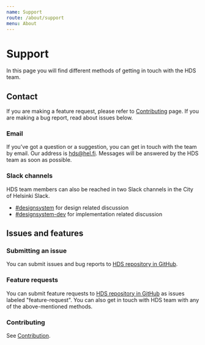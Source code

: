 ```yaml
---
name: Support
route: /about/support
menu: About
---
```



# Support

<LargeParagraph>
    In this page you will find different methods of getting in touch with the HDS team.
</LargeParagraph>

## Contact

If you are making a feature request, please refer to [Contributing](/contributing) page. If you are making a bug report, read about issues below.

### Email
If you’ve got a question or a suggestion, you can get in touch with the team by email. Our address is hds@hel.fi. Messages will be answered by the HDS team as soon as possible.

### Slack channels
HDS team members can also be reached in two Slack channels in the City of Helsinki Slack.
- [#designsystem](https://helsinkicity.slack.com/archives/CHCV3KTHA) for design related discussion
- [#designsystem-dev](https://helsinkicity.slack.com/archives/CMW0FGFM5) for implementation related discussion

## Issues and features

### Submitting an issue
You can submit issues and bug reports to [HDS repository in GitHub](https://github.com/City-of-Helsinki/helsinki-design-system).

### Feature requests
You can submit feature requests to [HDS repository in GitHub](https://github.com/City-of-Helsinki/helsinki-design-system) as issues labeled "feature-request". You can also get in touch with HDS team with any of the above-mentioned methods.

### Contributing
See [Contribution](/contribution).
